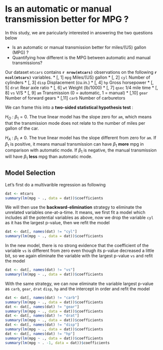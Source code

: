 Is an automatic or manual transmission better for MPG ?
========================================================

In this study, we are paricularly interested in answering the two questions below

* Is an automatic or manual transmission better for miles/(US) gallon (MPG) ?
* Quantifying how different is the MPG between automatic and manual transmissions?

Our dataset `mtcars` contains **`r nrow(mtcars)`** observations on  the following **`r ncol(mtcars)`** variables.
* [, 1]  `mpg`	 Miles/(US) gallon
* [, 2]	 `cyl`	 Number of cylinders
* [, 3]	 `disp`	 Displacement (cu.in.)
* [, 4]	 `hp`	 Gross horsepower
* [, 5]	 `drat`	 Rear axle ratio
* [, 6]	 `wt`	 Weight (lb/1000)
* [, 7]	 `qsec`	 1/4 mile time
* [, 8]	 `vs`	 V/S
* [, 9]	 `am`	 Transmission (0 = automatic, 1 = manual)
* [,10]	 `gear`	 Number of forward gears
* [,11]	 `carb`	 Number of carburetors

We can frame this into a **two-sided statistical hypothesis test** :

$H_O$ : $\beta_1 = 0$. The true linear model has the slope zero for `am`, which means that the transmission mode does not relate to the number of miles per gallon of the car.

$H_A$ : $\beta_1 \neq 0$. The true linear model has the slope different from zero for `am`. If $\beta_1$ is positive, it means manual transmission can have $\beta_1$ **more** mpg in comparison with automatic mode. If $\beta_1$ is negative, the manual transmission will have $\beta_1$ **less** mpg than automatic mode.


## Model Selection

Let's first do a multivarible regression as following
```r
dat <- mtcars
summary(lm(mpg ~ ., data = dat))$coefficients
```
We will then use the **backward-elimination** strategy to eliminate the unrelated variables one-at-a-time. It means, we first fit a model which includes all the potential variables as above, now we drop the variable `cyl` as it has the largest p-value, then we refit the model
```r
dat <- dat[, names(dat) != "cyl"]
summary(lm(mpg ~ ., data = dat))$coefficients
```
In the new model, there is no strong evidence that the coefficient of the variable `vs` is different from zero even though its p-value decreased a little bit, so we again eliminate the variable with the largest p-value `vs` and refit the model
```r
dat <- dat[, names(dat) != "vs"]
summary(lm(mpg ~ ., data = dat))$coefficients
```
With the same strategy, we can now eliminate the variable largest p-value as `carb`, `gear`, `drat` `disp`, `hp` and the intercept in order and refit the model
```r
dat <- dat[, names(dat) != "carb"]
summary(lm(mpg ~ ., data = dat))$coefficients
dat <- dat[, names(dat) != "gear"]
summary(lm(mpg ~ ., data = dat))$coefficients
dat <- dat[, names(dat) != "drat"]
summary(lm(mpg ~ ., data = dat))$coefficients
dat <- dat[, names(dat) != "disp"]
summary(lm(mpg ~ ., data = dat))$coefficients 
dat <- dat[, names(dat) != "hp"]
summary(lm(mpg ~ ., data = dat))$coefficients 
summary(lm(mpg ~ . -1, data = dat))$coefficients 
```

